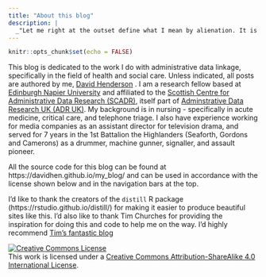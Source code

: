 ```yaml
---
title: "About this blog"
description: |
  _"Let me right at the outset define what I mean by alienation. It is the cry of men who feel themselves victims of blind economic forces beyond their control. It is the frustration of ordinary people excluded from the processes of decision making. The feeling of despair and  hopelessness that pervades people who feel with justification they have no real say in shaping or determining their own destinies._<br><br> _Many may not have rationalised it. May not even understand, may not be able to articulate it. But they feel it. It therefore conditions and colours their social attitudes."_<br>--James Reid, Rectorial address to the University of Glasgow, 1972.
---
```


```r
knitr::opts_chunk$set(echo = FALSE)
```

This blog is dedicated to the work I do with administrative data linkage, specifically in the field of health and social care. Unless indicated, all posts are authored by me, [David Henderson](https://www.davidhen.com/) . I am a research fellow based at [Edinburgh Napier University](https://www.napier.ac.uk/) and affiliated to the [Scottish Centre for Administrative Data Research (SCADR)](https://www.scadr.ac.uk), itself part of [Adminstrative Data Research UK (ADR UK)](https://www.adruk.org/). My background is in nursing - specifically in acute medicine, critical care, and telephone triage. I also have experience working for media companies as an assistant director for television drama, and served for 7 years in the 1st Battalion the Highlanders (Seaforth, Gordons and Camerons) as a drummer, machine gunner, signaller, and assault pioneer.

All the source code for this blog can be found at https://davidhen.github.io/my_blog/ and can be used in accordance with the license shown below and in the navigation bars at the top. 

I'd like to thank the creators of the `distill` R package (https://rstudio.github.io/distill/) for making it easier to produce beautiful sites like this. I'd also like to thank Tim Churches for providing the inspiration for doing this and code to help me on the way. I'd highly recommend [Tim's fantastic blog](https://timchurches.github.io/blog/)

<a rel="license" href="http://creativecommons.org/licenses/by-sa/4.0/"><img alt="Creative Commons License" style="border-width:0" src="https://i.creativecommons.org/l/by-sa/4.0/88x31.png" /></a><br />This work is licensed under a <a rel="license" href="http://creativecommons.org/licenses/by-sa/4.0/">Creative Commons Attribution-ShareAlike 4.0 International License</a>.




